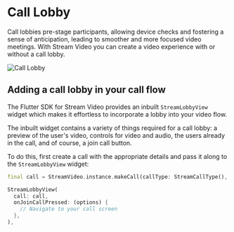 # Call Lobby

Call lobbies pre-stage participants, allowing device checks and fostering a sense of anticipation,
leading to smoother and more focused video meetings. With Stream Video you can create a video experience
with or without a call lobby.

![Call Lobby](../assets/cookbook/lobby_screen.png)

## Adding a call lobby in your call flow

The Flutter SDK for Stream Video provides an inbuilt `StreamLobbyView` widget which makes it effortless to
incorporate a lobby into your video flow.

The inbuilt widget contains a variety of things required for a call lobby: a preview of the user's video,
controls for video and audio, the users already in the call, and of course, a join call button.

To do this, first create a call with the appropriate details and pass it along to the `StreamLobbyView` widget:

```dart
final call = StreamVideo.instance.makeCall(callType: StreamCallType(), id: callId);

StreamLobbyView(
  call: call,
  onJoinCallPressed: (options) {
    // Navigate to your call screen
  },
),
```

